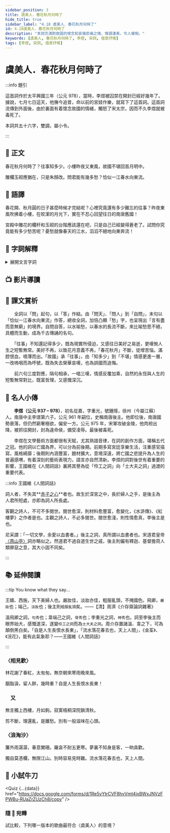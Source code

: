 ```yaml
---
sidebar_position: 3
title: 虞美人．春花秋月何時了
hide_title: true
sidebar_label: "4.18 虞美人．春花秋月何時了"
id: 4.18虞美人．春花秋月何時了
description: "本詞充滿對故國的懷念和哀傷悲痛之情，情調淒美，令人嘆惋。"
keywords: [虞美人, 春花秋月何時了, 李煜, 宋詞, 借景抒情]
tags: [李煜, 宋詞, 借景抒情]
---
```


# <span className="KeepAll" data-annotation="詞牌">虞美人</span>．<span className="KeepAll">春花秋月何時了</span>

<Author dynasty="南唐" name="李煜" />

:::info 題引

<p className="pre">這首詞作於太平興國三年（公元 978），當時，李煜被囚禁在開封已經好幾年了。據說，七月七日這天，他撫今追昔，命以前的宮妓作樂，就寫下了這首詞。這首詞流傳到外面後，由於裏面有着懷念故國的情緒，觸怒了宋太宗，因而不久李煜就被毒死了。</p>

<p className="pre">本詞共五十六字，雙調，屬小令。</p>

:::

## 📖 正文

<div className="main prose">

<p>春花秋月何時<Annotate title="了結，完結。">了</Annotate>？往事知多少。<Annotate title="指李煜降宋後，在開封的住所。">小樓</Annotate>昨夜<Annotate title="指又到了春天，意思是降宋後又一年了。">又東風</Annotate>，<Annotate title="指南唐。">故國</Annotate>不堪回首月明中。</p>

<p><Annotate title="砌，臺階。形容宮室建築的華美，指遠在金陵的南唐故宮。">雕欄玉砌</Annotate>應猶在，只是<Annotate title="朱，紅。顏，面容。意思是年少時的美好容貌。">朱顏</Annotate>改。問<Annotate title="作者自稱。">君</Annotate>能有幾多愁？恰似一江春水向東流。</p>

</div>

## 📝 語譯

<div className="translation">

春花開、秋月圓的日子甚麼時候才完結呢？心裡究竟還有多少難忘的往事？昨夜東風吹拂着小樓，在皎潔的月光下，實在不忍心回望往日的南唐舊國！

宮殿中雕花的欄杆和玉砌的台階應該還在吧，只是自己已經變得蒼老了。試問你究竟能有多少愁苦呢？憂愁就像春天的江水，滔滔不絕地向東奔流！

</div>

## 💬 字詞解釋

<details>
  <summary>展開文言字詞</summary>

1. 虞美人︰此調原為唐教坊曲，初詠項羽寵姬虞美人，因以為名。又名〈一江春水〉、〈玉壺水〉、〈巫山十二峰〉等。<Py>[如]，[jyu4]。</Py>

2. 了：了結，完結。

3. 小樓︰指李煜降宋後，在開封的住所。

4. 又東風︰指又到了春天，意思是降宋後又一年了。
   
5. 故國：指南唐。
   
6. 雕闌玉砌：砌，臺階，<Py>[cai3]。</Py>雕有花紋的欄杆和玉做的石階。形容宮室建築的華美，指遠在金陵的南唐故宮。
   
7. 朱顏：朱，紅。顏，面容。意思是年少時的美好容貌。
   
8. 君：作者自稱。

</details>

## 📺 影片導讀

<Tabs>
  <TabItem value="李煜動畫" default>
    <Youtube id="IXUTa-O0OEs" />
  </TabItem>
  <TabItem value="〈虞美人〉動畫講解">
    <Youtube id="2EdYjaUOVqM" />
  </TabItem>
  <TabItem value="費玉清〈昨夜小樓又東風〉">
    <Youtube id="ryBQjN8wR00" />
  </TabItem>
</Tabs>

## 🌈 課文賞析

　　全詞以「問」起句，以「答」作結。由「問天」、「問人」到「自問」，末句以「恰似一江春水向東流」作答，總收全詞，加倍凸顯「愁」字，也呈現出「言有盡而意無窮」的境界。自問自答，以水喻愁，以春水的長流不斷，來比喻愁思不絕，具體而生動，成為千古傳誦的名句。

　　「往事」不知還記得多少，既為現實所侵迫，又感往日美好之易逝，更嘆惋人生之短暫無常。美好不再，以致花月意義不再，「春花秋月」不斷，徒增苦惱。滿腔恨血，噴薄而出。「故國」承「往事」，由「知多少」到「不堪」情感更進一層，一改嗚咽而為呼號，既為失去榮華哀嘆，也為誤國而追悔。

　　前六句三度對應，隔句相承，一唱三嘆，情感反覆加乘，自然的永恆與人生的短暫無常對比，既富哲理，又感慨深沉。

## 🦹 名人小傳

　　**李煜（公元 937 – 978）**，初名從嘉，字重光，號鍾隱，徐州（今屬江蘇）人。南唐中主李璟第六子。公元 961 年嗣位，史稱南唐後主。他即位後，南唐國勢衰落，但仍然窮奢極欲，偏安一方。公元 975 年，宋軍攻破金陵，他肉袒出降，被抓往開封，封為違命侯，備受凌辱。最後被毒死。

　　李煜在文學藝術方面都很有天賦，尤其熟諳音律，在詞的創作方面，堪稱五代之冠。他的詞以亡國為界，可以分為前後期。前期多寫宮廷享樂生活，注重感官描寫，風格綺靡；後期則內涵豐富，題材擴大，意境深遠，將亡國之悲提升為人生的普遍感喟，有着深刻的藝術表現力，語言亦自然清新。李煜的詞對後世有着重要的影響，王國維在《人間詞話》裏將其譽為從「伶工之詞」向「士大夫之詞」過渡的重要代表。

:::info 王國維《人間詞話》

詞人者，不失其**<u>赤子之心</u>**者也。故生於深宮之中，長於婦人之手，是後主為人君所短處，亦即為詞人所長處。

客觀之詩人，不可不多閱世。閱世愈深，則材料愈豐富，愈變化，《水滸傳》、《紅樓夢》之作者是也。主觀之詩人，不必多閱世。閱世愈淺，則性情愈真，李後主是也。

尼采謂：「一切文學，余愛以血書者。」後主之詞，真所謂以血書者也。宋道君皇帝[〈燕山亭〉](https://fanti.dugushici.com/ancient_proses/52215)詞亦略似之。然道君不過自道生世之戚，後主則儼有釋迦、基督擔荷人類罪惡之意，其大小固不同矣。

:::

## 📚 延伸閱讀

:::tip You know what they say...

王嬙、西施，天下美婦人也。嚴妝佳，淡妝亦佳，粗服亂頭，不掩國色。飛卿，`嚴妝`也；端己，`淡妝`也；後主則`粗服亂頭`矣。<span className="source">——【清】周濟《介存齋論詞雜著》</span>

溫飛卿之詞，`句秀`也；韋端己之詞，`骨秀`也；李重光之詞，`神秀`也。詞至李後主而眼界始大，感慨遂深，遂變`伶工之詞`而為`士大夫之詞`。周介存置諸溫、韋之下，可為顛倒黑白矣。「自是人生長恨水長東」，「流水落花春去也，天上人間」，《金荃》、《浣花》，能有此氣象耶？<span className="source">——王國維《人間詞話》</span>

:::

### 〈相見歡〉

<p className="read-around">林花謝了春紅，太匆匆。無奈朝來寒雨晚來風。</p>

<p className="read-around">胭脂淚，留人醉，幾時重？自是人生長恨水長東！</p>

### 　又

<p className="read-around">無言獨上西樓，月如鉤。寂寞梧桐深院鎖清秋。</p>

<p className="read-around">剪不斷，理還亂，是離愁。別有一般滋味在心頭。</p>

### 〈浪淘沙〉

<p className="read-around">簾外雨潺潺，春意闌珊。羅衾不耐五更寒。夢裏不知身是客，一晌貪歡。</p>

<p className="read-around">獨自莫憑欄，無限江山。別時容易見時難。流水落花春去也，天上人間。</p>

## 🚀 小試牛刀


<Quiz {...{data}} href="https://docs.google.com/forms/d/1Re5yYtrCVF8hvVmt4jxBWxJNVzFPWBu-RUaZrZUzCh8/copy" />

### 隨 🎵 宛轉

試比較，下列哪一版本的歌曲最符合〈虞美人〉的意境？

<Tabs>
  <TabItem value="第一首" default>
    <Youtube id="hxbLu23hyAs" />
  </TabItem>
  <TabItem value="第二首">
    <Youtube id="svbd76RIizY" />
  </TabItem>
  <TabItem value="第三首">
    <Youtube id="X0_ISAxA7xY" />
  </TabItem>
</Tabs>
